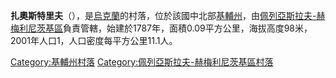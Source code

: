 {{coord|50|15|29|N|31|23|47|E|scale:30000|display=title}}

'''扎奧斯特里夫'''（{{lang-uk|Заострів}}），是[[烏克蘭|烏克蘭]]的村落，位於該國中北部[[基輔州|基輔州]]，由[[佩列亞斯拉夫-赫梅利尼茨基區|佩列亞斯拉夫-赫梅利尼茨基區]]負責管轄，始建於1787年，面積0.09平方公里，海拔高度98米，2001年人口1，人口密度每平方公里11.1人。

{{DEFAULTSORT:Заострів}}
[[Category:基輔州村落|Category:基輔州村落]]
[[Category:佩列亞斯拉夫-赫梅利尼茨基區村落|Category:佩列亞斯拉夫-赫梅利尼茨基區村落]]


{{Kiev-geo-stub}}